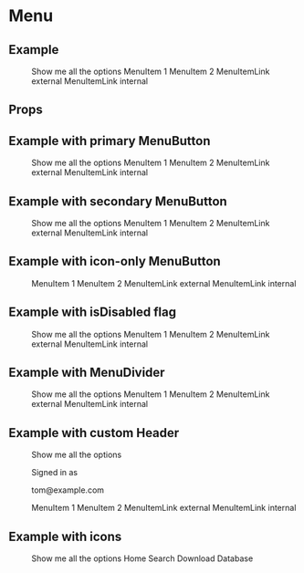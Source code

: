 
<Meta title="Components/Menu" component={Menu} decorators={[ProviderDecorator]} />

# Menu


## Example

<Canvas>
  <Story name="menu-example">
    <div className="flex justify-center space-y-4 h-48 mx-12">
      <Menu>
            <MenuButton rightIcon="chevron-down">Show me all the options</MenuButton>
            <MenuList>
                <MenuItem>
                    MenuItem 1
                </MenuItem>
                <MenuItem>
                    MenuItem 2
                </MenuItem>
                <MenuItemLink
                    isExternal
                    to="https://github.com/trigo-at/design-system">
                    MenuItemLink external
                </MenuItemLink>
                <MenuItemLink
                    to="/">
                    MenuItemLink internal
                </MenuItemLink>
            </MenuList>
        </Menu>
    </div>
  </Story>
</Canvas>

## Props

<ArgsTable of={Menu} />

## Example with primary MenuButton

<Canvas>
  <Story name="menu-example-primary">
    <div className="flex justify-center space-y-4 h-48 mx-12">
      <Menu>
            <MenuButton rightIcon="chevron-down" variant="primary">Show me all the options</MenuButton>
            <MenuList>
                <MenuItem>
                    MenuItem 1
                </MenuItem>
                <MenuItem>
                    MenuItem 2
                </MenuItem>
                <MenuItemLink
                    isExternal
                    to="https://github.com/trigo-at/design-system">
                    MenuItemLink external
                </MenuItemLink>
                <MenuItemLink
                    to="/">
                    MenuItemLink internal
                </MenuItemLink>
            </MenuList>
        </Menu>
    </div>
  </Story>
</Canvas>

## Example with secondary MenuButton

<Canvas>
  <Story name="menu-example-secondary">
    <div className="flex justify-center space-y-4 h-48 mx-12">
      <Menu>
            <MenuButton rightIcon="chevron-down" variant="secondary">Show me all the options</MenuButton>
            <MenuList>
                <MenuItem>
                    MenuItem 1
                </MenuItem>
                <MenuItem>
                    MenuItem 2
                </MenuItem>
                <MenuItemLink
                    isExternal
                    to="https://github.com/trigo-at/design-system">
                    MenuItemLink external
                </MenuItemLink>
                <MenuItemLink
                    to="/">
                    MenuItemLink internal
                </MenuItemLink>
            </MenuList>
        </Menu>
    </div>
  </Story>
</Canvas>

## Example with icon-only MenuButton

<Canvas>
  <Story name="menu-example-icon-only">
    <div className="flex justify-center space-y-4 h-48 mx-12">
      <Menu>
            <MenuButton variant="secondary">
                <Icon icon="dots-horizontal" />
            </MenuButton>
            <MenuList>
                <MenuItem>
                    MenuItem 1
                </MenuItem>
                <MenuItem>
                    MenuItem 2
                </MenuItem>
                <MenuItemLink
                    isExternal
                    to="https://github.com/trigo-at/design-system">
                    MenuItemLink external
                </MenuItemLink>
                <MenuItemLink
                    to="/">
                    MenuItemLink internal
                </MenuItemLink>
            </MenuList>
        </Menu>
    </div>
  </Story>
</Canvas>

## Example with isDisabled flag

<Canvas>
  <Story name="menu-example-disabled">
    <div className="flex justify-center space-y-4 h-48 mx-12">
      <Menu>
            <MenuButton rightIcon="chevron-down">Show me all the options</MenuButton>
            <MenuList>
                <MenuItem isDisabled>
                    MenuItem 1
                </MenuItem>
                <MenuItem isDisabled>
                    MenuItem 2
                </MenuItem>
                <MenuItemLink
                    isExternal
                    isDisabled
                    to="https://github.com/trigo-at/design-system">
                    MenuItemLink external
                </MenuItemLink>
                <MenuItemLink
                    isDisabled
                    to="/">
                    MenuItemLink internal
                </MenuItemLink>
            </MenuList>
        </Menu>
    </div>
  </Story>
</Canvas>

## Example with MenuDivider

<Canvas>
  <Story name="menu-example-divider">
    <div className="flex justify-center space-y-4 h-48 mx-12">
      <Menu>
            <MenuButton rightIcon="chevron-down">Show me all the options</MenuButton>
            <MenuList>
                <MenuItem>
                    MenuItem 1
                </MenuItem>
                <MenuItem>
                    MenuItem 2
                </MenuItem>
                <MenuDivider />
                <MenuItemLink
                    isExternal
                    to="https://github.com/trigo-at/design-system">
                    MenuItemLink external
                </MenuItemLink>
                <MenuItemLink
                    to="/">
                    MenuItemLink internal
                </MenuItemLink>
            </MenuList>
        </Menu>
    </div>
  </Story>
</Canvas>

## Example with custom Header

<Canvas>
  <Story name="menu-example-custom-header">
    <div className="flex justify-center space-y-4 h-60 mx-12">
      <Menu>
            <MenuButton rightIcon="chevron-down">Show me all the options</MenuButton>
            <MenuList>
                <div class="px-4 py-3">
                    <p class="text-sm leading-5">
                        Signed in as
                    </p>
                    <p class="text-sm leading-5 font-medium text-gray-900 truncate">
                        tom@example.com
                    </p>
                </div>
                <MenuDivider />
                <MenuItem>
                    MenuItem 1
                </MenuItem>
                <MenuItem>
                    MenuItem 2
                </MenuItem>
                <MenuItemLink
                    isExternal
                    to="https://github.com/trigo-at/design-system">
                    MenuItemLink external
                </MenuItemLink>
                <MenuItemLink
                    to="/">
                    MenuItemLink internal
                </MenuItemLink>
            </MenuList>
        </Menu>
    </div>
  </Story>
</Canvas>

## Example with icons

<Canvas>
  <Story name="menu-example-icons">
    <div className="flex justify-center space-y-4 h-60 mx-12">
      <Menu>
            <MenuButton rightIcon="chevron-down">Show me all the options</MenuButton>
            <MenuList>
                <MenuItem>
                    <Icon icon="home" className="w-5 h-5 inline-block mr-3" />
                    Home
                </MenuItem>
                <MenuItem>
                    <Icon icon="search" className="w-5 h-5 inline-block mr-3" />
                    Search
                </MenuItem>
                <MenuDivider />
                <MenuItemLink
                    isExternal
                    to="https://www.w3.org/WAI/ER/tests/xhtml/testfiles/resources/pdf/dummy.pdf">
                    <Icon icon="download" className="w-5 h-5 inline-block mr-3" />
                    Download
                </MenuItemLink>
                <MenuItemLink
                    to="/">
                    <Icon icon="database" className="w-5 h-5 inline-block mr-3" />
                    Database
                </MenuItemLink>
            </MenuList>
        </Menu>
    </div>
  </Story>
</Canvas>
